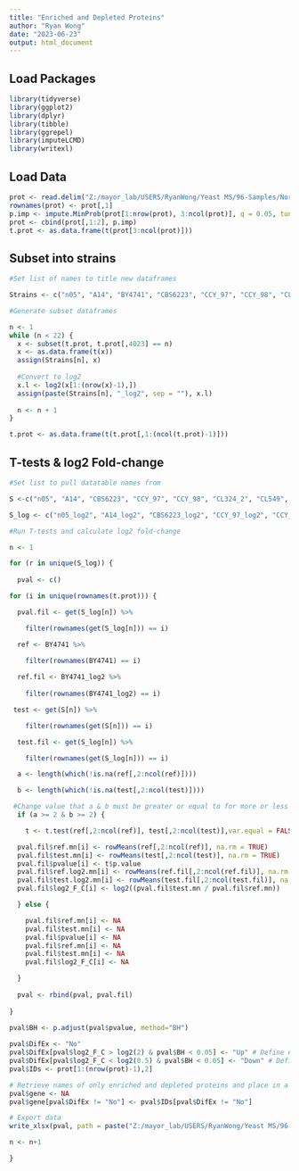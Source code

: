 ---
title: "Enriched and Depleted Proteins"
author: "Ryan Wong"
date: "2023-06-23"
output: html_document
---

## Load Packages

```{r}

library(tidyverse)
library(ggplot2)
library(dplyr)
library(tibble)
library(ggrepel)
library(imputeLCMD)
library(writexl)

```

## Load Data

```{r}
prot <- read.delim("Z:/mayor_lab/USERS/RyanWong/Yeast MS/96-Samples/Normalized_curated_Prot_Quant.txt")
rownames(prot) <- prot[,1]
p.imp <- impute.MinProb(prot[1:nrow(prot), 3:ncol(prot)], q = 0.05, tune.sigma = 0.05)
prot <- cbind(prot[,1:2], p.imp)
t.prot <- as.data.frame(t(prot[3:ncol(prot)]))

```

## Subset into strains

```{r}
#Set list of names to title new dataframes

Strains <- c("n05", "A14", "BY4741", "CBS6223", "CCY_97", "CCY_98", "CL324_2", "CL549", "CL564", "CL649", "CL650", "CL655", "CLI_21", "D1", "DB1122", "DB1374", "DB1714", "DB4317", "SM8", "UWOPS", "Y6_b")

#Generate subset dataframes

n <- 1
while (n < 22) {
  x <- subset(t.prot, t.prot[,4023] == n)
  x <- as.data.frame(t(x))
  assign(Strains[n], x)
  
  #Convert to log2
  x.l <- log2(x[1:(nrow(x)-1),])
  assign(paste(Strains[n], "_log2", sep = ""), x.l)
  
  n <- n + 1
}

t.prot <- as.data.frame(t(t.prot[,1:(ncol(t.prot)-1)]))

```

## T-tests & log2 Fold-change

```{r}

#Set list to pull datatable names from

S <-c("n05", "A14", "CBS6223", "CCY_97", "CCY_98", "CL324_2", "CL549", "CL564", "CL649", "CL650", "CL655", "CLI_21", "D1", "DB1122", "DB1374", "DB1714", "DB4317", "SM8", "UWOPS", "Y6_b")

S_log <- c("n05_log2", "A14_log2", "CBS6223_log2", "CCY_97_log2", "CCY_98_log2", "CL324_2_log2", "CL549_log2", "CL564_log2", "CL649_log2", "CL650_log2", "CL655_log2", "CLI_21_log2", "D1_log2", "DB1122_log2", "DB1374_log2", "DB1714_log2", "DB4317_log2", "SM8_log2", "UWOPS_log2", "Y6_b_log2")

#Run T-tests and calculate log2 fold-change

n <- 1

for (r in unique(S_log)) {
  
  pval <- c()

for (i in unique(rownames(t.prot))) {

  pval.fil <- get(S_log[n]) %>%

    filter(rownames(get(S_log[n])) == i)

  ref <- BY4741 %>%
    
    filter(rownames(BY4741) == i)

  ref.fil <- BY4741_log2 %>%
    
    filter(rownames(BY4741_log2) == i)

 test <- get(S[n]) %>%

    filter(rownames(get(S[n])) == i)

  test.fil <- get(S_log[n]) %>%

    filter(rownames(get(S_log[n])) == i)

  a <- length(which(!is.na(ref[,2:ncol(ref)])))

  b <- length(which(!is.na(test[,2:ncol(test)])))

 #Change value that a & b must be greater or equal to for more or less minimum IDs
  if (a >= 2 & b >= 2) {

    t <- t.test(ref[,2:ncol(ref)], test[,2:ncol(test)],var.equal = FALSE, alternative = "two.sided", na.action = FALSE)

  pval.fil$ref.mn[i] <- rowMeans(ref[,2:ncol(ref)], na.rm = TRUE)
  pval.fil$test.mn[i] <- rowMeans(test[,2:ncol(test)], na.rm = TRUE)
  pval.fil$pvalue[i] <- t$p.value
  pval.fil$ref.log2.mn[i] <- rowMeans(ref.fil[,2:ncol(ref.fil)], na.rm = TRUE)
  pval.fil$test.log2.mn[i] <- rowMeans(test.fil[,2:ncol(test.fil)], na.rm = TRUE)
  pval.fil$log2_F_C[i] <- log2((pval.fil$test.mn / pval.fil$ref.mn))

  } else {

    pval.fil$ref.mn[i] <- NA
    pval.fil$test.mn[i] <- NA
    pval.fil$pvalue[i] <- NA
    pval.fil$ref.mn[i] <- NA
    pval.fil$test.mn[i] <- NA
    pval.fil$log2_F_C[i] <- NA

  }
  
  pval <- rbind(pval, pval.fil)
  
}

pval$BH <- p.adjust(pval$pvalue, method="BH")
  
pval$DifEx <- "No"
pval$DifEx[pval$log2_F_C > log2(2) & pval$BH < 0.05] <- "Up" # Define enriched protein
pval$DifEx[pval$log2_F_C < log2(0.5) & pval$BH < 0.05] <- "Down" # Define depleted protein
pval$IDs <- prot[1:(nrow(prot)-1),2]

# Retrieve names of only enriched and depleted proteins and place in a column for easy retrieval
pval$gene <- NA
pval$gene[pval$DifEx != "No"] <- pval$IDs[pval$DifEx != "No"]

# Export data
write_xlsx(pval, path = paste("Z:/mayor_lab/USERS/RyanWong/Yeast MS/96-Samples/RW091/Cur_Norm_2-fold_BH005_MinProb/", S[n], "_vs_BY4741_BH005.xlsx", sep = ""))

n <- n+1

}

```